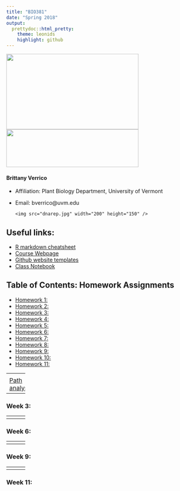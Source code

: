 ```yaml
---
title: "BIO381"
date: "Spring 2018"
output: 
  prettydoc::html_pretty:
    theme: leonids
    highlight: github
---
```

<img src="IMG_0782.jpg" width="350" height="200" /> <img src="IMG_6668.jpg" width="350" height="100" />

#### Brittany Verrico

* Affiliation: Plant Biology Department, University of Vermont 
* Email: bverrico@uvm.edu 

      <img src="dnarep.jpg" width="200" height="150" />

## Useful links:
* [R markdown cheatsheet](https://www.rstudio.com/wp-content/uploads/2015/02/rmarkdown-cheatsheet.pdf)
* [Course Webpage](https://gotellilab.github.io/Bio381/) 
* [Github website templates](https://github.com/jekyll/jekyll/wiki/Themes) 
* [Class Notebook](https://github.com/BMVerrico/Bio381_ComputationalBiology/blob/master/LabNotebook.Rmd)

## Table of Contents: Homework Assignments
* [Homework 1: ](#id-section1)
* [Homework 2: ](#id-section2)
* [Homework 3: ](#id-section3)
* [Homework 4: ](#id-section4)
* [Homework 5: ](#id-section5)
* [Homework 6: ](#id-section6) 
* [Homework 7: ](#id-section7)
* [Homework 8: ](#id-section8)
* [Homework 9: ](#id-section9)   
* [Homework 10: ](#id-section10)
* [Homework 11: ](#id-section11)

------
<div id='id-section1'/>
### Week 1:

[Webpage]([https://bmverrico.github.io/Bio381_ComputationalBiology/#id-section1)

[GitHub]([https://github.com/BMVerrico/)

------
<div id='id-section2'/>
### Week 2:    

[Path analyses](pathAnalysis1.html)

------
<div id='id-section3'/>
### Week 3: 


------
<div id='id-section4'/>
### Week 4:    

------
<div id='id-section5'/>   
### Week 5: 
   
 
------
<div id='id-section6'/>   
### Week 6: 

------
<div id='id-section7'/>
### Week 7: 


------
<div id='id-section8'/>
### Week 8:  

------
<div id='id-section9'/>
### Week 9: 

------
<div id='id-section10'/>
### Week 10:    


------
<div id='id-section11'/>
### Week 11: 